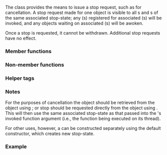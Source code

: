 {{cpp/title|stop_source}}
{{cpp/thread/stop_source/navbar}}
{{ddcl|header=stop_token|since=c++20|
class stop_source;
}}

The {{tt|stop_source}} class provides the means to issue a stop request, such as for {{lc|std::jthread}} cancellation. A stop request made for one {{tt|stop_source}} object is visible to all {{tt|stop_source}}s and {{lc|std::stop_token}}s of the same associated stop-state; any {{lc|std::stop_callback}}(s) registered for associated {{lc|std::stop_token}}(s) will be invoked, and any {{lc|std::condition_variable_any}} objects waiting on associated {{lc|std::stop_token}}(s) will be awoken.

Once a stop is requested, it cannot be withdrawn. Additional stop requests have no effect.

===Member functions===
{{dsc begin}}
{{dsc inc|cpp/thread/stop_source/dsc constructor}}
{{dsc inc|cpp/thread/stop_source/dsc destructor}}
{{dsc inc|1=cpp/thread/stop_source/dsc operator=}}

{{dsc h2|Modifiers}}
{{dsc inc|cpp/thread/stop_source/dsc request_stop}}
{{dsc inc|cpp/thread/stop_source/dsc swap}}

{{dsc h2|Observers}}
{{dsc inc|cpp/thread/stop_source/dsc get_token}}
{{dsc inc|cpp/thread/stop_source/dsc stop_requested}}
{{dsc inc|cpp/thread/stop_source/dsc stop_possible}}
{{dsc end}}

===Non-member functions===
{{dsc begin}}
{{dsc inc|cpp/thread/stop_source/dsc operator_cmp}}
{{dsc inc|cpp/thread/stop_source/dsc swap2}}
{{dsc end}}

===Helper tags===
{{dsc begin}}
{{dsc inc|cpp/thread/stop_source/dsc nostopstate}}
{{dsc end}}

===Notes===
For the purposes of {{lc|std::jthread}} cancellation the {{tt|stop_source}} object should be retrieved from the {{lc|std::jthread}} object using {{ltf|cpp/thread/jthread/get_stop_source}}; or stop should be requested directly from the {{lc|std::jthread}} object using {{ltf|cpp/thread/jthread/request_stop}}. This will then use the same associated stop-state as that passed into the {{lc|std::jthread}}'s invoked function argument (i.e., the function being executed on its thread).

For other uses, however, a {{tt|stop_source}} can be constructed separately using the default constructor, which creates new stop-state.

{{feature test macro|__cpp_lib_jthread|std=C++20|value=201911L|{{rlp|stop_token|Stop token}} and {{rlp|jthread|joining thread}}}}

===Example===
{{example
|code=
#include &lt;chrono&gt;
#include &lt;iostream&gt;
#include &lt;stop_token&gt;
#include &lt;thread&gt;

using namespace std::chrono_literals;

void worker_fun(int id, std::stop_token stoken)
{ 
    for (int i = 10; i; --i)
    {
        std::this_thread::sleep_for(300ms);
        if (stoken.stop_requested())
        {
            std::printf("  worker%d is requested to stop\n", id);
            return;
        }
        std::printf("  worker%d goes back to sleep\n", id);
    }
}

int main()
{
    std::jthread threads[4];
    std::cout &lt;&lt; std::boolalpha;
    auto print = [](const std::stop_source&amp; source)
    {
        std::printf("stop_source stop_possible = %s, stop_requested = %s\n",
                    source.stop_possible() ? "true" : "false",
                    source.stop_requested() ? "true" : "false");
    };

    // Common source
    std::stop_source stop_source;

    print(stop_source);

    // Create worker threads
    for (int i = 0; i &lt; 4; ++i)
        threads[i] = std::jthread(worker_fun, i + 1, stop_source.get_token());

    std::this_thread::sleep_for(500ms);

    std::puts("Request stop");
    stop_source.request_stop();

    print(stop_source);

    // Note: destructor of jthreads will call join so no need for explicit calls
}
|p=true
|output=
stop_source stop_possible = true, stop_requested = false
  worker2 goes back to sleep
  worker3 goes back to sleep
  worker1 goes back to sleep
  worker4 goes back to sleep
Request stop
stop_source stop_possible = true, stop_requested = true
  worker3 is requested to stop
  worker1 is requested to stop
  worker2 is requested to stop
  worker4 is requested to stop
}}

{{langlinks|es|ja|ru|zh}}